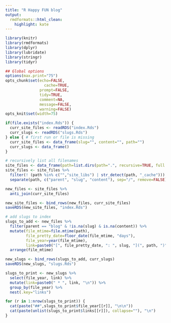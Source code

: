 ```yaml
---
title: "R Happy FUN blog"
output:
  rmdformats::html_clean:
    highlight: kate
---
```



```r
library(knitr)
library(rmdformats)
library(dplyr)
library(lubridate)
library(stringr)
library(tidyr)

## Global options
options(max.print="75")
opts_chunk$set(echo=FALSE,
	             cache=TRUE,
               prompt=FALSE,
               tidy=TRUE,
               comment=NA,
               message=FALSE,
               warning=FALSE)
opts_knit$set(width=75)
```

```r
if(file.exists("index.Rds")) {
  curr_site_files <- readRDS("index.Rds")
  curr_slugs <- readRDS("slugs.Rds")
} else { # first run or file is missing
  curr_site_files <- data_frame(slug="", content="", path="")
  curr_slugs <- data_frame()
}

# recursively list all filenames
site_files <- data_frame(path=list.dirs(path=".", recursive=TRUE, full.names = FALSE))
site_files <- site_files %>% 
  filter(! (path %in% c("","site_libs") | str_detect(path, "_cache"))) %>%
  separate(path, c("parent", "slug", "content"), sep="/", remove=FALSE)

new_files <- site_files %>%
  anti_join(curr_site_files)

new_site_files <- bind_rows(new_files, curr_site_files)
saveRDS(new_site_files, "index.Rds")

# add slugs to index
slugs_to_add <- new_files %>% 
  filter(parent == "blog" & !is.na(slug) & is.na(content)) %>%
  mutate(file_mtime=file.mtime(path), 
         file_pretty_date=floor_date(file_mtime, "days"),
         file_year=year(file_mtime),
         link=paste0("[", file_pretty_date, ": ", slug, "](", path, ")")) %>%
  arrange(file_mtime)

new_slugs <- bind_rows(slugs_to_add, curr_slugs)
saveRDS(new_slugs, "slugs.Rds")

slugs_to_print <- new_slugs %>%
  select(file_year, link) %>%
  mutate(link=paste0(" * ", link, "\n")) %>%
  group_by(file_year) %>%
  nest(.key="links")
```

```r

for (r in 1:nrow(slugs_to_print)) {
  cat(paste("##",slugs_to_print$file_year[[r]], "\n\n"))
  cat(paste(unlist(slugs_to_print$links[[r]]), collapse=""), "\n")
}

```








